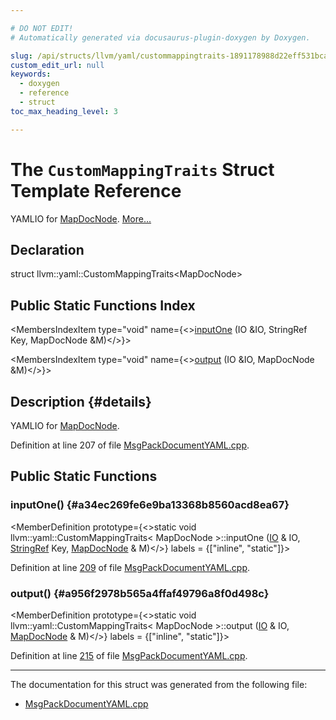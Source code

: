 ```yaml
---

# DO NOT EDIT!
# Automatically generated via docusaurus-plugin-doxygen by Doxygen.

slug: /api/structs/llvm/yaml/custommappingtraits-1891178988d22eff531bcad89e9cff02
custom_edit_url: null
keywords:
  - doxygen
  - reference
  - struct
toc_max_heading_level: 3

---
```





# The `CustomMappingTraits` Struct Template Reference

<DoxygenPage pluginConfig={pluginConfig}>

YAMLIO for <a href="/docs/api/classes/llvm/msgpack/mapdocnode">MapDocNode</a>. <a href="#details">More...</a>

## Declaration

<CodeBlock>struct llvm::yaml::CustomMappingTraits&lt;MapDocNode&gt;</CodeBlock>

## Public Static Functions Index

<MembersIndex>

<MembersIndexItem
  type="void"
  name={<><a href="#a34ec269fe6e9ba13368b8560acd8ea67">inputOne</a> (IO &amp;IO, StringRef Key, MapDocNode &amp;M)</>}>
</MembersIndexItem>

<MembersIndexItem
  type="void"
  name={<><a href="#a956f2978b565a4ffaf49796a8f0d498c">output</a> (IO &amp;IO, MapDocNode &amp;M)</>}>
</MembersIndexItem>

</MembersIndex>

## Description {#details}

YAMLIO for <a href="/docs/api/classes/llvm/msgpack/mapdocnode">MapDocNode</a>.

Definition at line 207 of file <a href="/docs/api/files/lib/lib/binaryformat/msgpackdocumentyaml-cpp">MsgPackDocumentYAML.cpp</a>.

<SectionDefinition>

## Public Static Functions

### inputOne() {#a34ec269fe6e9ba13368b8560acd8ea67}

<MemberDefinition
  prototype={<>static void llvm::yaml::CustomMappingTraits&lt; MapDocNode &gt;::inputOne (<a href="/docs/api/classes/llvm/yaml/io">IO</a> &amp; IO, <a href="/docs/api/classes/llvm/stringref">StringRef</a> Key, <a href="/docs/api/classes/llvm/msgpack/mapdocnode">MapDocNode</a> &amp; M)</>}
  labels = {["inline", "static"]}>

Definition at line <a href="/docs/api/files/lib/lib/binaryformat/msgpackdocumentyaml-cpp/#l00209">209</a> of file <a href="/docs/api/files/lib/lib/binaryformat/msgpackdocumentyaml-cpp">MsgPackDocumentYAML.cpp</a>.
</MemberDefinition>

### output() {#a956f2978b565a4ffaf49796a8f0d498c}

<MemberDefinition
  prototype={<>static void llvm::yaml::CustomMappingTraits&lt; MapDocNode &gt;::output (<a href="/docs/api/classes/llvm/yaml/io">IO</a> &amp; IO, <a href="/docs/api/classes/llvm/msgpack/mapdocnode">MapDocNode</a> &amp; M)</>}
  labels = {["inline", "static"]}>

Definition at line <a href="/docs/api/files/lib/lib/binaryformat/msgpackdocumentyaml-cpp/#l00215">215</a> of file <a href="/docs/api/files/lib/lib/binaryformat/msgpackdocumentyaml-cpp">MsgPackDocumentYAML.cpp</a>.
</MemberDefinition>

</SectionDefinition>

<hr/>

The documentation for this struct was generated from the following file:

<ul>
<li><a href="/docs/api/files/lib/lib/binaryformat/msgpackdocumentyaml-cpp">MsgPackDocumentYAML.cpp</a></li>
</ul>

</DoxygenPage>
